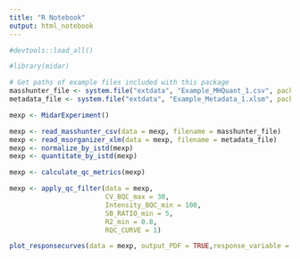 ```yaml
---
title: "R Notebook"
output: html_notebook
---
```


```r
#devtools::load_all()

#library(midar)

# Get paths of example files included with this package
masshunter_file <- system.file("extdata", "Example_MHQuant_1.csv", package = "midar", mustWork = TRUE)
metadata_file <- system.file("extdata", "Example_Metadata_1.xlsm", package = "midar", mustWork = TRUE)

mexp <- MidarExperiment()

mexp <- read_masshunter_csv(data = mexp, filename = masshunter_file)
mexp <- read_msorganizer_xlm(data = mexp, filename = metadata_file)
mexp <- normalize_by_istd(mexp)
mexp <- quantitate_by_istd(mexp)

mexp <- calculate_qc_metrics(mexp)

mexp <- apply_qc_filter(data = mexp,
                        CV_BQC_max = 30,
                        Intensity_BQC_min = 100,
                        SB_RATIO_min = 5,
                        R2_min = 0.8,
                        RQC_CURVE = 1)
```


```r
plot_responsecurves(data = mexp, output_PDF = TRUE,response_variable = "Intensity", regr_max_percent = 100, pdf_file_name = "rqc.png",rows_page = 5,columns_page = 5,return_plot_list = FALSE)
```

